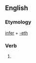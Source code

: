 ==English==

===Etymology===
[[infer]] + [[-eth]]

===Verb===
{{infl|en|verb form}}

# {{archaic third-person singular of|infer}}